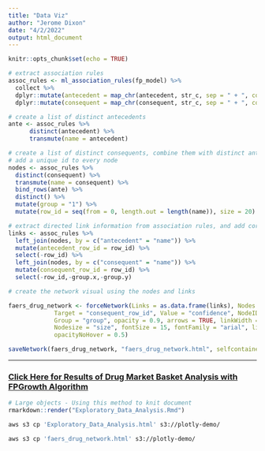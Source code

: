 ```yaml
---
title: "Data Viz"
author: "Jerome Dixon"
date: "4/2/2022"
output: html_document
---
```


```r
knitr::opts_chunk$set(echo = TRUE)
```

```r

# extract association rules
assoc_rules <- ml_association_rules(fp_model) %>%
  collect %>%
  dplyr::mutate(antecedent = map_chr(antecedent, str_c, sep = " + ", collapse = " + ")) %>%
  dplyr::mutate(consequent = map_chr(consequent, str_c, sep = " + ", collapse = " + "))

# create a list of distinct antecedents
ante <- assoc_rules %>%
      distinct(antecedent) %>%
      transmute(name = antecedent)

# create a list of distinct consequents, combine them with distinct antecedents to create a list of network nodes
# add a unique id to every node
nodes <- assoc_rules %>%
  distinct(consequent) %>%
  transmute(name = consequent) %>%
  bind_rows(ante) %>%
  distinct() %>%
  mutate(group = "1") %>%
  mutate(row_id = seq(from = 0, length.out = length(name)), size = 20)

# extract directed link information from association rules, and add corresponding node IDs
links <- assoc_rules %>%
  left_join(nodes, by = c("antecedent" = "name")) %>%
  mutate(antecedent_row_id = row_id) %>%
  select(-row_id) %>%
  left_join(nodes, by = c("consequent" = "name")) %>%
  mutate(consequent_row_id = row_id) %>%
  select(-row_id,-group.x,-group.y)

# create the network visual using the nodes and links

faers_drug_network <- forceNetwork(Links = as.data.frame(links), Nodes = as.data.frame(nodes), Source = "antecedent_row_id",
             Target = "consequent_row_id", Value = "confidence", NodeID = "name",
             Group = "group", opacity = 0.9, arrows = TRUE, linkWidth = JS("function(d) { return d.value * 4; }"),
             Nodesize = "size", fontSize = 15, fontFamily = "arial", linkDistance = 100, charge = -30, bounded = TRUE,
             opacityNoHover = 0.5)

saveNetwork(faers_drug_network, "faers_drug_network.html", selfcontained = TRUE)

```

---  
### [Click Here for Results of Drug Market Basket Analysis with FPGrowth Algorithm](https://plotly-demo.s3.amazonaws.com/drug_network.html)


```r

# Large objects - Using this method to knit document
rmarkdown::render("Exploratory_Data_Analysis.Rmd")

```


```sh

aws s3 cp 'Exploratory_Data_Analysis.html' s3://plotly-demo/ 

aws s3 cp 'faers_drug_network.html' s3://plotly-demo/
     
```

